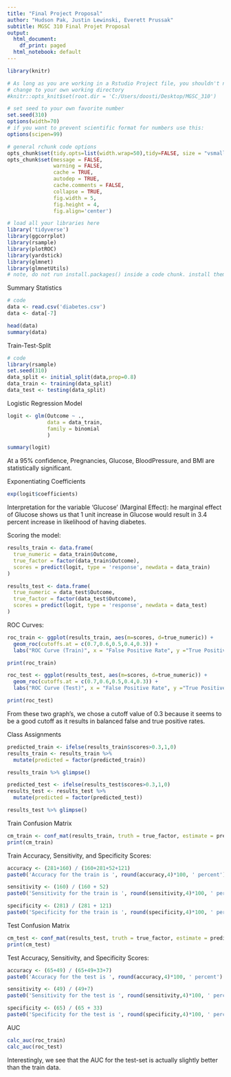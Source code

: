 ```yaml
---
title: "Final Project Proposal"
author: "Hudson Pak, Justin Lewinski, Everett Prussak"
subtitle: MGSC 310 Final Projet Proposal
output:
  html_document:
    df_print: paged
  html_notebook: default
---
```


```r


library(knitr)

# As long as you are working in a Rstudio Project file, you shouldn't need to 'hard code' directories like this 
# change to your own working directory
#knitr::opts_knit$set(root.dir = 'C:/Users/doosti/Desktop/MGSC_310')

# set seed to your own favorite number
set.seed(310)
options(width=70)
# if you want to prevent scientific format for numbers use this:
options(scipen=99)

# general rchunk code options
opts_chunk$set(tidy.opts=list(width.wrap=50),tidy=FALSE, size = "vsmall")
opts_chunk$set(message = FALSE,
               warning = FALSE,
               cache = TRUE,
               autodep = TRUE,
               cache.comments = FALSE,
               collapse = TRUE,
               fig.width = 5,  
               fig.height = 4,
               fig.align='center')

```

```r

# load all your libraries here
library('tidyverse')
library(ggcorrplot)
library(rsample)
library(plotROC)
library(yardstick)
library(glmnet)
library(glmnetUtils)
# note, do not run install.packages() inside a code chunk. install them in the console outside of a code chunk. 

```




Summary Statistics

```r

# code
data <- read.csv('diabetes.csv')
data <- data[-7]

head(data)
summary(data)
```


Train-Test-Split

```r

# code
library(rsample)
set.seed(310)
data_split <- initial_split(data,prop=0.8)
data_train <- training(data_split)
data_test <- testing(data_split)


```



Logistic Regression Model
```r
logit <- glm(Outcome ~ .,
             data = data_train,
             family = binomial
             )

summary(logit)
```
At a 95% confidence, Pregnancies, Glucose, BloodPressure, and BMI are statistically significant.

Exponentiating Coefficients
```r
exp(logit$coefficients)

```
Interpretation for the variable 'Glucose' (Marginal Effect):
he marginal effect of Glucose shows us that 1 unit increase in Glucose would result in 3.4 percent increase in likelihood of having diabetes.


Scoring the model:
```r

results_train <- data.frame(
  true_numeric = data_train$Outcome,
  true_factor = factor(data_train$Outcome),
  scores = predict(logit, type = 'response', newdata = data_train)
)

results_test <- data.frame(
  true_numeric = data_test$Outcome,
  true_factor = factor(data_test$Outcome),
  scores = predict(logit, type = 'response', newdata = data_test)
)

```


ROC Curves:
```r
roc_train <- ggplot(results_train, aes(m=scores, d=true_numeric)) + 
  geom_roc(cutoffs.at = c(0.7,0.6,0.5,0.4,0.3)) +
  labs("ROC Curve (Train)", x = "False Positive Rate", y ="True Positive Rate")

print(roc_train)

roc_test <- ggplot(results_test, aes(m=scores, d=true_numeric)) + 
  geom_roc(cutoffs.at = c(0.7,0.6,0.5,0.4,0.3)) +
  labs("ROC Curve (Test)", x = "False Positive Rate", y ="True Positive Rate")

print(roc_test)
```

From these two graph's, we chose a cutoff value of 0.3 because it seems to be a good cutoff as it results in balanced false and true positive rates.


Class Assignments
```r
predicted_train <- ifelse(results_train$scores>0.3,1,0)
results_train <- results_train %>% 
  mutate(predicted = factor(predicted_train))

results_train %>% glimpse()

predicted_test <- ifelse(results_test$scores>0.3,1,0)
results_test <- results_test %>% 
  mutate(predicted = factor(predicted_test))

results_test %>% glimpse()
```

Train Confusion Matrix
```r
cm_train <- conf_mat(results_train, truth = true_factor, estimate = predicted)
print(cm_train)
```
Train Accuracy, Sensitivity, and Specificity Scores:
```r
accuracy <- (281+160) / (160+281+52+121)
paste0('Accuracy for the train is ', round(accuracy,4)*100, ' percent')

sensitivity <- (160) / (160 + 52)
paste0('Sensitivity for the train is ', round(sensitivity,4)*100, ' percent')

specificity <- (281) / (281 + 121)
paste0('Specificity for the train is ', round(specificity,4)*100, ' percent')

```


Test Confusion Matrix
```r
cm_test <- conf_mat(results_test, truth = true_factor, estimate = predicted)
print(cm_test)
```

Test Accuracy, Sensitivity, and Specificity Scores:
```r
accuracy <- (65+49) / (65+49+33+7)
paste0('Accuracy for the test is ', round(accuracy,4)*100, ' percent')

sensitivity <- (49) / (49+7)
paste0('Sensitivity for the test is ', round(sensitivity,4)*100, ' percent')

specificity <- (65) / (65 + 33)
paste0('Specificity for the test is ', round(specificity,4)*100, ' percent')

```


AUC
```r
calc_auc(roc_train)
calc_auc(roc_test)
```

Interestingly, we see that the AUC for the test-set is actually slightly better than the train data.


